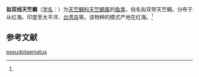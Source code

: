 {{Speciesbox
| name = 拟双线天竺鲷
| status = 
| status_system = 
| image = 
| genus = Apogon
| species = pseudotaeniatus
| authority = (Gon, 1986)<ref name='id7225'>{{cite web| url =http://www.bioinfo.cn/db05/BjdwSpecies.php?action=view&id=7225| title =拟双线天竺鲷| work =《中国动物物种编目数据库》| publisher =中国科学院微生物研究所| author =中国科学院动物研究所| accessdate =2009-04-16| deadurl =yes| archiveurl =https://web.archive.org/web/20160305095402/http://www.bioinfo.cn/db05/BjdwSpecies.php?action=view&id=7225| archivedate =2016-03-05}}</ref>
}}

'''拟双线天竺鲷'''（[[学名|学名]]：{{lang|la|''Apogon pseudotaeniatus''}}）为[[天竺鲷科|天竺鲷科]][[天竺鲷属|天竺鲷属]]的[[鱼类|鱼类]]，俗名拟双带天竺鲷。分布于从红海、印度至太平洋、[[台湾岛|台湾岛]]等。该物种的模式产地在红海。<ref name='id7225'/>

== 参考文献 ==
{{reflist}}

{{Wikispecies|Apogon pseudotaeniatus}}
{{Taxonbar|from=Q15233321}}

[[Category:天竺鲷属|pseudotaeniatus]]


{{鲈形目小作品}}